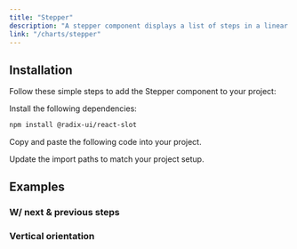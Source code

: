 ```yaml
---
title: "Stepper"
description: "A stepper component displays a list of steps in a linear flow."
link: "/charts/stepper"
---
```


<ComponentPreview name="stepper-demo" />

## Installation

Follow these simple steps to add the Stepper component to your project:

<Steps>

<Step>Install the following dependencies:</Step>

```bash
npm install @radix-ui/react-slot
```

<Step>Copy and paste the following code into your project.</Step>

<CollapsibleSource name="stepper" path="components/ui/stepper.tsx" />

<Step>Update the import paths to match your project setup.</Step>

</Steps>

## Examples

### W/ next & previous steps

<ComponentPreview name="stepper-step" />

### Vertical orientation

<ComponentPreview name="stepper-vertical" />
